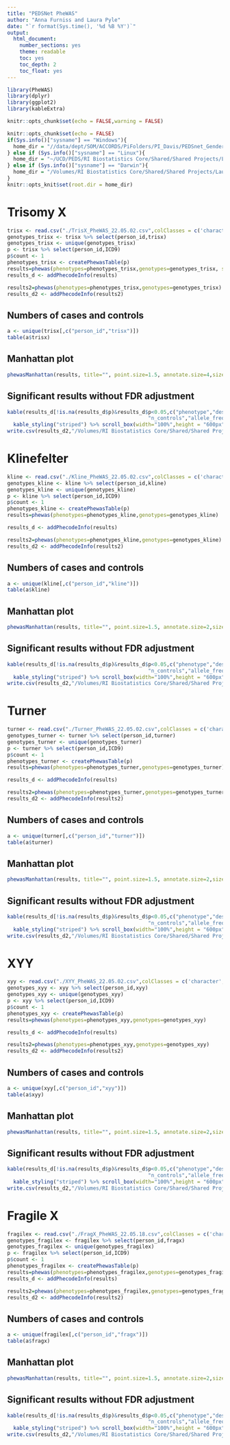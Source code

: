 ```yaml
---
title: "PEDSNet PheWAS"
author: "Anna Furniss and Laura Pyle"
date: "`r format(Sys.time(), '%d %B %Y')`"
output:
  html_document:
    number_sections: yes
    theme: readable
    toc: yes
    toc_depth: 2
    toc_float: yes
---
```


```r
library(PheWAS)
library(dplyr)
library(ggplot2)
library(kableExtra)

knitr::opts_chunk$set(echo = FALSE,warning = FALSE)

knitr::opts_chunk$set(echo = FALSE)
if(Sys.info()["sysname"] == "Windows"){
  home_dir = "//data/dept/SOM/ACCORDS/PiFolders/PI_Davis/PEDSnet_Gender_Differences/DATA_Secure/B-ACCORDS_Analysts/SAS Data/PheWAS/SCA Data"
} else if (Sys.info()["sysname"] == "Linux"){
  home_dir = "~/UCD/PEDS/RI Biostatistics Core/Shared/Shared Projects/Laura/Peds Endo/PEDSNet/PheWAS/Data raw"
} else if (Sys.info()["sysname"] == "Darwin"){
  home_dir = "/Volumes/RI Biostatistics Core/Shared/Shared Projects/Laura/Peds Endo/PEDSNet/PheWAS/Data raw"
}
knitr::opts_knit$set(root.dir = home_dir)
```

# Trisomy X

```r
trisx <- read.csv("./TrisX_PheWAS_22.05.02.csv",colClasses = c('character','numeric','character','character','character','character'))
genotypes_trisx <- trisx %>% select(person_id,trisx)
genotypes_trisx <- unique(genotypes_trisx)
p <- trisx %>% select(person_id,ICD9)
p$count <- 1
phenotypes_trisx <- createPhewasTable(p)
results=phewas(phenotypes=phenotypes_trisx,genotypes=genotypes_trisx, significance.threshold = "p-value")
results_d <- addPhecodeInfo(results)

results2=phewas(phenotypes=phenotypes_trisx,genotypes=genotypes_trisx)
results_d2 <- addPhecodeInfo(results2)

```

## Numbers of cases and controls

```r
a <- unique(trisx[,c("person_id","trisx")])
table(a$trisx)
```

## Manhattan plot

```r
phewasManhattan(results, title="", point.size=1.5, annotate.size=4,size.x.labels=5) 
```

## Significant results without FDR adjustment

```r
kable(results_d[!is.na(results_d$p)&results_d$p<0.05,c("phenotype","description","group","snp","beta","SE","OR","p","n_total","n_cases",
                                              "n_controls","allele_freq")]) %>%
  kable_styling("striped") %>% scroll_box(width="100%",height = "600px")
write.csv(results_d2,"/Volumes/RI Biostatistics Core/Shared/Shared Projects/Laura/Peds Endo/PEDSNet/PheWAS/Output/results_trisomyx.csv")
```

# Klinefelter

```r
kline <- read.csv("./Kline_PheWAS_22.05.02.csv",colClasses = c('character','numeric','character','character','character','character'))
genotypes_kline <- kline %>% select(person_id,kline)
genotypes_kline <- unique(genotypes_kline)
p <- kline %>% select(person_id,ICD9)
p$count <- 1
phenotypes_kline <- createPhewasTable(p)
results=phewas(phenotypes=phenotypes_kline,genotypes=genotypes_kline)

results_d <- addPhecodeInfo(results)

results2=phewas(phenotypes=phenotypes_kline,genotypes=genotypes_kline)
results_d2 <- addPhecodeInfo(results2)
```

## Numbers of cases and controls

```r
a <- unique(kline[,c("person_id","kline")])
table(a$kline)
```

## Manhattan plot

```r
phewasManhattan(results, title="", point.size=1.5, annotate.size=2,size.x.labels=5) 
```

## Significant results without FDR adjustment

```r
kable(results_d[!is.na(results_d$p)&results_d$p<0.05,c("phenotype","description","group","snp","beta","SE","OR","p","n_total","n_cases",
                                              "n_controls","allele_freq")]) %>%
  kable_styling("striped") %>% scroll_box(width="100%",height = "600px")
write.csv(results_d2,"/Volumes/RI Biostatistics Core/Shared/Shared Projects/Laura/Peds Endo/PEDSNet/PheWAS/results_klinefelters.csv")
```

# Turner

```r
turner <- read.csv("./Turner_PheWAS_22.05.02.csv",colClasses = c('character','numeric','character','character','character','character'))
genotypes_turner <- turner %>% select(person_id,turner)
genotypes_turner <- unique(genotypes_turner)
p <- turner %>% select(person_id,ICD9)
p$count <- 1
phenotypes_turner <- createPhewasTable(p)
results=phewas(phenotypes=phenotypes_turner,genotypes=genotypes_turner)

results_d <- addPhecodeInfo(results)

results2=phewas(phenotypes=phenotypes_turner,genotypes=genotypes_turner)
results_d2 <- addPhecodeInfo(results2)
```

## Numbers of cases and controls

```r
a <- unique(turner[,c("person_id","turner")])
table(a$turner)
```

## Manhattan plot

```r
phewasManhattan(results, title="", point.size=1.5, annotate.size=2,size.x.labels=5) 
```

## Significant results without FDR adjustment

```r
kable(results_d[!is.na(results_d$p)&results_d$p<0.05,c("phenotype","description","group","snp","beta","SE","OR","p","n_total","n_cases",
                                              "n_controls","allele_freq")]) %>%
  kable_styling("striped") %>% scroll_box(width="100%",height = "600px")
write.csv(results_d2,"/Volumes/RI Biostatistics Core/Shared/Shared Projects/Laura/Peds Endo/PEDSNet/PheWAS/results_turner.csv")
```

# XYY

```r
xyy <- read.csv("./XYY_PheWAS_22.05.02.csv",colClasses = c('character','numeric','character','character','character','character'))
genotypes_xyy <- xyy %>% select(person_id,xyy)
genotypes_xyy <- unique(genotypes_xyy)
p <- xyy %>% select(person_id,ICD9)
p$count <- 1
phenotypes_xyy <- createPhewasTable(p)
results=phewas(phenotypes=phenotypes_xyy,genotypes=genotypes_xyy)

results_d <- addPhecodeInfo(results)

results2=phewas(phenotypes=phenotypes_xyy,genotypes=genotypes_xyy)
results_d2 <- addPhecodeInfo(results2)
```

## Numbers of cases and controls

```r
a <- unique(xyy[,c("person_id","xyy")])
table(a$xyy)
```

## Manhattan plot

```r
phewasManhattan(results, title="", point.size=1.5, annotate.size=2,size.x.labels=5) 
```

## Significant results without FDR adjustment

```r
kable(results_d[!is.na(results_d$p)&results_d$p<0.05,c("phenotype","description","group","snp","beta","SE","OR","p","n_total","n_cases",
                                              "n_controls","allele_freq")]) %>%
  kable_styling("striped") %>% scroll_box(width="100%",height = "600px")
write.csv(results_d2,"/Volumes/RI Biostatistics Core/Shared/Shared Projects/Laura/Peds Endo/PEDSNet/PheWAS/Output/results_xyy.csv")
```

# Fragile X

```r
fragilex <- read.csv("./FragX_PheWAS_22.05.18.csv",colClasses = c('character','numeric','character','character','character','character'))
genotypes_fragilex <- fragilex %>% select(person_id,fragx)
genotypes_fragilex <- unique(genotypes_fragilex)
p <- fragilex %>% select(person_id,ICD9)
p$count <- 1
phenotypes_fragilex <- createPhewasTable(p)
results=phewas(phenotypes=phenotypes_fragilex,genotypes=genotypes_fragilex, significance.threshold = "fdr")
results_d <- addPhecodeInfo(results)

results2=phewas(phenotypes=phenotypes_fragilex,genotypes=genotypes_fragilex)
results_d2 <- addPhecodeInfo(results2)

```

## Numbers of cases and controls

```r
a <- unique(fragilex[,c("person_id","fragx")])
table(a$fragx)
```


## Manhattan plot

```r
phewasManhattan(results, title="", point.size=1.5, annotate.size=2,size.x.labels=5) 
```

## Significant results without FDR adjustment

```r
kable(results_d[!is.na(results_d$p)&results_d$p<0.05,c("phenotype","description","group","snp","beta","SE","OR","p","n_total","n_cases",
                                              "n_controls","allele_freq")]) %>%
  kable_styling("striped") %>% scroll_box(width="100%",height = "600px")
write.csv(results_d2,"/Volumes/RI Biostatistics Core/Shared/Shared Projects/Laura/Peds Endo/PEDSNet/PheWAS/Output/results_fragilex.csv")
```
